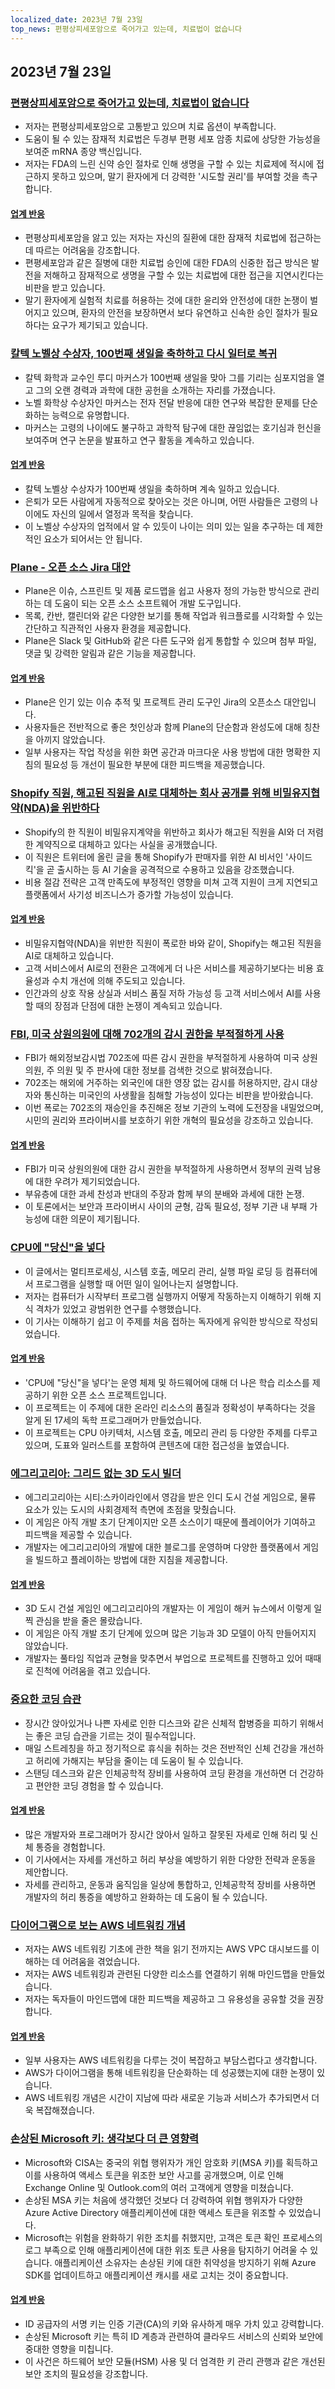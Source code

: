 ```yaml
---
localized_date: 2023년 7월 23일
top_news: 편평상피세포암으로 죽어가고 있는데, 치료법이 없습니다
---
```




<CallToAction />

<Steps>

## 2023년 7월 23일

### [편평상피세포암으로 죽어가고 있는데, 치료법이 없습니다](https://jakeseliger.com/2023/07/22/i-am-dying-of-squamous-cell-carcinoma-and-the-treatments-that-might-save-me-are-just-out-of-reach/)

- 저자는 편평상피세포암으로 고통받고 있으며 치료 옵션이 부족합니다.
- 도움이 될 수 있는 잠재적 치료법은 두경부 편평 세포 암종 치료에 상당한 가능성을 보여준 mRNA 종양 백신입니다.
- 저자는 FDA의 느린 신약 승인 절차로 인해 생명을 구할 수 있는 치료제에 적시에 접근하지 못하고 있으며, 말기 환자에게 더 강력한 '시도할 권리'를 부여할 것을 촉구합니다.

#### [업계 반응](http://news.ycombinator.com/item?id=36827438)

- 편평상피세포암을 앓고 있는 저자는 자신의 질환에 대한 잠재적 치료법에 접근하는 데 따르는 어려움을 강조합니다.
- 편평세포암과 같은 질병에 대한 치료법 승인에 대한 FDA의 신중한 접근 방식은 발전을 저해하고 잠재적으로 생명을 구할 수 있는 치료법에 대한 접근을 지연시킨다는 비판을 받고 있습니다.
- 말기 환자에게 실험적 치료를 허용하는 것에 대한 윤리와 안전성에 대한 논쟁이 벌어지고 있으며, 환자의 안전을 보장하면서 보다 유연하고 신속한 승인 절차가 필요하다는 요구가 제기되고 있습니다.

### [칼텍 노벨상 수상자, 100번째 생일을 축하하고 다시 일터로 복귀](https://www.latimes.com/science/story/2023-07-21/caltech-nobel-laureate-rudy-marcus-turns-100-and-gets-back-to-work)

- 칼텍 화학과 교수인 루디 마커스가 100번째 생일을 맞아 그를 기리는 심포지엄을 열고 그의 오랜 경력과 과학에 대한 공헌을 소개하는 자리를 가졌습니다.
- 노벨 화학상 수상자인 마커스는 전자 전달 반응에 대한 연구와 복잡한 문제를 단순화하는 능력으로 유명합니다.
- 마커스는 고령의 나이에도 불구하고 과학적 탐구에 대한 끊임없는 호기심과 헌신을 보여주며 연구 논문을 발표하고 연구 활동을 계속하고 있습니다.

#### [업계 반응](http://news.ycombinator.com/item?id=36828811)

- 칼텍 노벨상 수상자가 100번째 생일을 축하하며 계속 일하고 있습니다.
- 은퇴가 모든 사람에게 자동적으로 찾아오는 것은 아니며, 어떤 사람들은 고령의 나이에도 자신의 일에서 열정과 목적을 찾습니다.
- 이 노벨상 수상자의 업적에서 알 수 있듯이 나이는 의미 있는 일을 추구하는 데 제한적인 요소가 되어서는 안 됩니다.

### [Plane - 오픈 소스 Jira 대안](https://plane.so)

- Plane은 이슈, 스프린트 및 제품 로드맵을 쉽고 사용자 정의 가능한 방식으로 관리하는 데 도움이 되는 오픈 소스 소프트웨어 개발 도구입니다.
- 목록, 칸반, 캘린더와 같은 다양한 보기를 통해 작업과 워크플로를 시각화할 수 있는 간단하고 직관적인 사용자 환경을 제공합니다.
- Plane은 Slack 및 GitHub와 같은 다른 도구와 쉽게 통합할 수 있으며 첨부 파일, 댓글 및 강력한 알림과 같은 기능을 제공합니다.

#### [업계 반응](http://news.ycombinator.com/item?id=36824450)

- Plane은 인기 있는 이슈 추적 및 프로젝트 관리 도구인 Jira의 오픈소스 대안입니다.
- 사용자들은 전반적으로 좋은 첫인상과 함께 Plane의 단순함과 완성도에 대해 칭찬을 아끼지 않았습니다.
- 일부 사용자는 작업 작성을 위한 화면 공간과 마크다운 사용 방법에 대한 명확한 지침의 필요성 등 개선이 필요한 부분에 대한 피드백을 제공했습니다.

### [Shopify 직원, 해고된 직원을 AI로 대체하는 회사 공개를 위해 비밀유지협약(NDA)을 위반하다](https://thedeepdive.ca/shopify-employee-breaks-nda-to-reveal-firm-quietly-replacing-laid-off-workers-with-ai/)

- Shopify의 한 직원이 비밀유지계약을 위반하고 회사가 해고된 직원을 AI와 더 저렴한 계약직으로 대체하고 있다는 사실을 공개했습니다.
- 이 직원은 트위터에 올린 글을 통해 Shopify가 판매자를 위한 AI 비서인 '사이드킥'을 곧 출시하는 등 AI 기술을 공격적으로 수용하고 있음을 강조했습니다.
- 비용 절감 전략은 고객 만족도에 부정적인 영향을 미쳐 고객 지원이 크게 지연되고 플랫폼에서 사기성 비즈니스가 증가할 가능성이 있습니다.

#### [업계 반응](http://news.ycombinator.com/item?id=36828409)

- 비밀유지협약(NDA)을 위반한 직원이 폭로한 바와 같이, Shopify는 해고된 직원을 AI로 대체하고 있습니다.
- 고객 서비스에서 AI로의 전환은 고객에게 더 나은 서비스를 제공하기보다는 비용 효율성과 수치 개선에 의해 주도되고 있습니다.
- 인간과의 상호 작용 상실과 서비스 품질 저하 가능성 등 고객 서비스에서 AI를 사용할 때의 장점과 단점에 대한 논쟁이 계속되고 있습니다.

### [FBI, 미국 상원의원에 대해 702개의 감시 권한을 부적절하게 사용](https://thehill.com/homenews/administration/4110850-fbi-improperly-used-702-surveillance-powers-on-us-senator/)

- FBI가 해외정보감시법 702조에 따른 감시 권한을 부적절하게 사용하여 미국 상원의원, 주 의원 및 주 판사에 대한 정보를 검색한 것으로 밝혀졌습니다.
- 702조는 해외에 거주하는 외국인에 대한 영장 없는 감시를 허용하지만, 감시 대상자와 통신하는 미국인의 사생활을 침해할 가능성이 있다는 비판을 받아왔습니다.
- 이번 폭로는 702조의 재승인을 추진해온 정보 기관의 노력에 도전장을 내밀었으며, 시민의 권리와 프라이버시를 보호하기 위한 개혁의 필요성을 강조하고 있습니다.

#### [업계 반응](http://news.ycombinator.com/item?id=36822654)

- FBI가 미국 상원의원에 대한 감시 권한을 부적절하게 사용하면서 정부의 권력 남용에 대한 우려가 제기되었습니다.
- 부유층에 대한 과세 찬성과 반대의 주장과 함께 부의 분배와 과세에 대한 논쟁.
- 이 토론에서는 보안과 프라이버시 사이의 균형, 감독 필요성, 정부 기관 내 부패 가능성에 대한 의문이 제기됩니다.

### [CPU에 "당신"을 넣다](https://cpu.land/)

- 이 글에서는 멀티프로세싱, 시스템 호출, 메모리 관리, 실행 파일 로딩 등 컴퓨터에서 프로그램을 실행할 때 어떤 일이 일어나는지 설명합니다.
- 저자는 컴퓨터가 시작부터 프로그램 실행까지 어떻게 작동하는지 이해하기 위해 지식 격차가 있었고 광범위한 연구를 수행했습니다.
- 이 기사는 이해하기 쉽고 이 주제를 처음 접하는 독자에게 유익한 방식으로 작성되었습니다.

#### [업계 반응](http://news.ycombinator.com/item?id=36823605)

- 'CPU에 "당신"을 넣다'는 운영 체제 및 하드웨어에 대해 더 나은 학습 리소스를 제공하기 위한 오픈 소스 프로젝트입니다.
- 이 프로젝트는 이 주제에 대한 온라인 리소스의 품질과 정확성이 부족하다는 것을 알게 된 17세의 독학 프로그래머가 만들었습니다.
- 이 프로젝트는 CPU 아키텍처, 시스템 호출, 메모리 관리 등 다양한 주제를 다루고 있으며, 도표와 일러스트를 포함하여 콘텐츠에 대한 접근성을 높였습니다.

### [에그리고리아: 그리드 없는 3D 도시 빌더](https://github.com/Uriopass/Egregoria)

- 에그리고리아는 시티:스카이라인에서 영감을 받은 인디 도시 건설 게임으로, 물류 요소가 있는 도시의 사회경제적 측면에 초점을 맞췄습니다.
- 이 게임은 아직 개발 초기 단계이지만 오픈 소스이기 때문에 플레이어가 기여하고 피드백을 제공할 수 있습니다.
- 개발자는 에그리고리아의 개발에 대한 블로그를 운영하며 다양한 플랫폼에서 게임을 빌드하고 플레이하는 방법에 대한 지침을 제공합니다.

#### [업계 반응](http://news.ycombinator.com/item?id=36829374)

- 3D 도시 건설 게임인 에그리고리아의 개발자는 이 게임이 해커 뉴스에서 이렇게 일찍 관심을 받을 줄은 몰랐습니다.
- 이 게임은 아직 개발 초기 단계에 있으며 많은 기능과 3D 모델이 아직 만들어지지 않았습니다.
- 개발자는 풀타임 직업과 균형을 맞추면서 부업으로 프로젝트를 진행하고 있어 때때로 진척에 어려움을 겪고 있습니다.

### [중요한 코딩 습관](https://puppycoding.com/2023/07/22/healthy-coding-habits/)

- 장시간 앉아있거나 나쁜 자세로 인한 디스크와 같은 신체적 합병증을 피하기 위해서는 좋은 코딩 습관을 기르는 것이 필수적입니다.
- 매일 스트레칭을 하고 정기적으로 휴식을 취하는 것은 전반적인 신체 건강을 개선하고 허리에 가해지는 부담을 줄이는 데 도움이 될 수 있습니다.
- 스탠딩 데스크와 같은 인체공학적 장비를 사용하여 코딩 환경을 개선하면 더 건강하고 편안한 코딩 경험을 할 수 있습니다.

#### [업계 반응](http://news.ycombinator.com/item?id=36826755)

- 많은 개발자와 프로그래머가 장시간 앉아서 일하고 잘못된 자세로 인해 허리 및 신체 통증을 경험합니다.
- 이 기사에서는 자세를 개선하고 허리 부상을 예방하기 위한 다양한 전략과 운동을 제안합니다.
- 자세를 관리하고, 운동과 움직임을 일상에 통합하고, 인체공학적 장비를 사용하면 개발자의 허리 통증을 예방하고 완화하는 데 도움이 될 수 있습니다.

### [다이어그램으로 보는 AWS 네트워킹 개념](https://miparnisariblog.wordpress.com/2023/03/29/aws-networking-concepts/)

- 저자는 AWS 네트워킹 기초에 관한 책을 읽기 전까지는 AWS VPC 대시보드를 이해하는 데 어려움을 겪었습니다.
- 저자는 AWS 네트워킹과 관련된 다양한 리소스를 연결하기 위해 마인드맵을 만들었습니다.
- 저자는 독자들이 마인드맵에 대한 피드백을 제공하고 그 유용성을 공유할 것을 권장합니다.

#### [업계 반응](http://news.ycombinator.com/item?id=36823516)

- 일부 사용자는 AWS 네트워킹을 다루는 것이 복잡하고 부담스럽다고 생각합니다.
- AWS가 다이어그램을 통해 네트워킹을 단순화하는 데 성공했는지에 대한 논쟁이 있습니다.
- AWS 네트워킹 개념은 시간이 지남에 따라 새로운 기능과 서비스가 추가되면서 더욱 복잡해졌습니다.

### [손상된 Microsoft 키: 생각보다 더 큰 영향력](https://www.wiz.io/blog/storm-0558-compromised-microsoft-key-enables-authentication-of-countless-micr)

- Microsoft와 CISA는 중국의 위협 행위자가 개인 암호화 키(MSA 키)를 획득하고 이를 사용하여 액세스 토큰을 위조한 보안 사고를 공개했으며, 이로 인해 Exchange Online 및 Outlook.com의 여러 고객에게 영향을 미쳤습니다.
- 손상된 MSA 키는 처음에 생각했던 것보다 더 강력하여 위협 행위자가 다양한 Azure Active Directory 애플리케이션에 대한 액세스 토큰을 위조할 수 있었습니다.
- Microsoft는 위험을 완화하기 위한 조치를 취했지만, 고객은 토큰 확인 프로세스의 로그 부족으로 인해 애플리케이션에 대한 위조 토큰 사용을 탐지하기 어려울 수 있습니다. 애플리케이션 소유자는 손상된 키에 대한 취약성을 방지하기 위해 Azure SDK를 업데이트하고 애플리케이션 캐시를 새로 고치는 것이 중요합니다.

#### [업계 반응](http://news.ycombinator.com/item?id=36823007)

- ID 공급자의 서명 키는 인증 기관(CA)의 키와 유사하게 매우 가치 있고 강력합니다.
- 손상된 Microsoft 키는 특히 ID 계층과 관련하여 클라우드 서비스의 신뢰와 보안에 중대한 영향을 미칩니다.
- 이 사건은 하드웨어 보안 모듈(HSM) 사용 및 더 엄격한 키 관리 관행과 같은 개선된 보안 조치의 필요성을 강조합니다.

</Steps>

